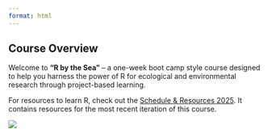 ```yaml
---
format: html
---
```


## Course Overview

::: {.grid}

::: {.g-col-7}

Welcome to **"R by the Sea"** -- a one-week boot camp style course designed to help you harness the power of R for ecological and environmental research through project-based learning. 

For resources to learn R, check out the [Schedule & Resources 2025](schedule.qmd). It contains resources for the most recent iteration of this course.

:::

::: {.g-col-4}

![](images/RbytheSea_jp_hex_sticker.png)

:::

:::



